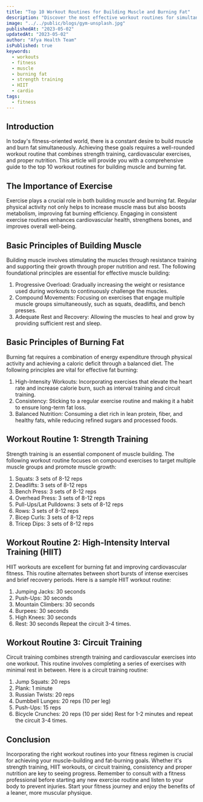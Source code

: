 ```yaml
---
title: "Top 10 Workout Routines for Building Muscle and Burning Fat"
description: "Discover the most effective workout routines for simultaneously building muscle and burning fat with our Top 10 selection. Get lean and strong today!"
image: "../../public/blogs/gym-unsplash.jpg"
publishedAt: "2023-05-02"
updatedAt: "2023-05-02"
author: "Afya Health Team"
isPublished: true
keywords:
  - workouts
  - fitness
  - muscle
  - burning fat
  - strength training
  - HIIT
  - cardio
tags:
  - fitness
---
```


## Introduction

In today's fitness-oriented world, there is a constant desire to build muscle and burn fat simultaneously. Achieving these goals requires a well-rounded workout routine that combines strength training, cardiovascular exercises, and proper nutrition. This article will provide you with a comprehensive guide to the top 10 workout routines for building muscle and burning fat.

## The Importance of Exercise

Exercise plays a crucial role in both building muscle and burning fat. Regular physical activity not only helps to increase muscle mass but also boosts metabolism, improving fat burning efficiency. Engaging in consistent exercise routines enhances cardiovascular health, strengthens bones, and improves overall well-being.

## Basic Principles of Building Muscle

Building muscle involves stimulating the muscles through resistance training and supporting their growth through proper nutrition and rest. The following foundational principles are essential for effective muscle building:

1. Progressive Overload: Gradually increasing the weight or resistance used during workouts to continuously challenge the muscles.
2. Compound Movements: Focusing on exercises that engage multiple muscle groups simultaneously, such as squats, deadlifts, and bench presses.
3. Adequate Rest and Recovery: Allowing the muscles to heal and grow by providing sufficient rest and sleep.

## Basic Principles of Burning Fat

Burning fat requires a combination of energy expenditure through physical activity and achieving a caloric deficit through a balanced diet. The following principles are vital for effective fat burning:

1. High-Intensity Workouts: Incorporating exercises that elevate the heart rate and increase calorie burn, such as interval training and circuit training.
2. Consistency: Sticking to a regular exercise routine and making it a habit to ensure long-term fat loss.
3. Balanced Nutrition: Consuming a diet rich in lean protein, fiber, and healthy fats, while reducing refined sugars and processed foods.

## Workout Routine 1: Strength Training

Strength training is an essential component of muscle building. The following workout routine focuses on compound exercises to target multiple muscle groups and promote muscle growth:

1. Squats: 3 sets of 8-12 reps
2. Deadlifts: 3 sets of 8-12 reps
3. Bench Press: 3 sets of 8-12 reps
4. Overhead Press: 3 sets of 8-12 reps
5. Pull-Ups/Lat Pulldowns: 3 sets of 8-12 reps
6. Rows: 3 sets of 8-12 reps
7. Bicep Curls: 3 sets of 8-12 reps
8. Tricep Dips: 3 sets of 8-12 reps

## Workout Routine 2: High-Intensity Interval Training (HIIT)

HIIT workouts are excellent for burning fat and improving cardiovascular fitness. This routine alternates between short bursts of intense exercises and brief recovery periods. Here is a sample HIIT workout routine:

1. Jumping Jacks: 30 seconds
2. Push-Ups: 30 seconds
3. Mountain Climbers: 30 seconds
4. Burpees: 30 seconds
5. High Knees: 30 seconds
6. Rest: 30 seconds Repeat the circuit 3-4 times.

## Workout Routine 3: Circuit Training

Circuit training combines strength training and cardiovascular exercises into one workout. This routine involves completing a series of exercises with minimal rest in between. Here is a circuit training routine:

1. Jump Squats: 20 reps
2. Plank: 1 minute
3. Russian Twists: 20 reps
4. Dumbbell Lunges: 20 reps (10 per leg)
5. Push-Ups: 15 reps
6. Bicycle Crunches: 20 reps (10 per side) Rest for 1-2 minutes and repeat the circuit 3-4 times.

## Conclusion

Incorporating the right workout routines into your fitness regimen is crucial for achieving your muscle-building and fat-burning goals. Whether it's strength training, HIIT workouts, or circuit training, consistency and proper nutrition are key to seeing progress. Remember to consult with a fitness professional before starting any new exercise routine and listen to your body to prevent injuries. Start your fitness journey and enjoy the benefits of a leaner, more muscular physique.
